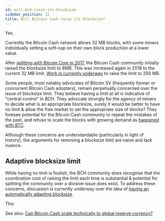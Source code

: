 ```yaml
---
id: will-bch-raise-its-blocksize
sidebar_position: 12
title: Will Bitcoin Cash raise its blocksize?
---
```


Yes.

Currently the Bitcoin Cash network allows 32 MB blocks, with some miners individually setting a soft-cap on their own block production at a lower value.

After [splitting with Bitcoin Core in 2017]((/start#episode-8-of-10-bitcoin-cash)), the Bitcoin Cash community initially raised the blocksize limit to 8MB. This was increased again in 2018 to the current 32 MB limit. [Work is currently underway](https://bitcoincashresearch.org/t/assessing-the-scaling-performance-of-several-categories-of-bch-network-software/754) to raise the limit to 256 MB.

Some people, most notably advocates of Bitcoin SV (frequently former or concurrent Bitcoin Cash adopters), remain perpetually concerned over the issue of blocksize limit. They believe having a limit at all is indicative of "central control" in BCH. They advocate strongly for the agency of miners to decide what is an appropriate blocksize, surely it would be better to have no limit & allow the free market to set the appropriate size of blocks? They foresee potential for the Bitcoin Cash community to repeat the mistakes of the past, and refuse to scale the blocks with growing demand as [happened with BTC](/start#episode-8-of-10-bitcoin-cash).

Although these concerns are understandable (particularly in light of history), the arguments for removing a blocksize limit are naive and lack nuance.

## Adaptive blocksize limit

While having no limit is foolish, the BCH community does recognise that the coordination cost of raising the limit each time is substantial & potential for splitting the community over a divisive issue does exist. To address these concerns, discussion is currently underway over the idea of [having an automatically adapting blocksize](https://bitcoincashresearch.org/t/general-protocols-opinions-and-considerations-on-a-maxblocksize-adjustment-scheme/1082).

This 

See also: [Can Bitcoin Cash scale technically to global reserve currency?](/faqs/Global-Reserve-Currency/can-BCH-technically-scale-to-global-reserve-currency)

